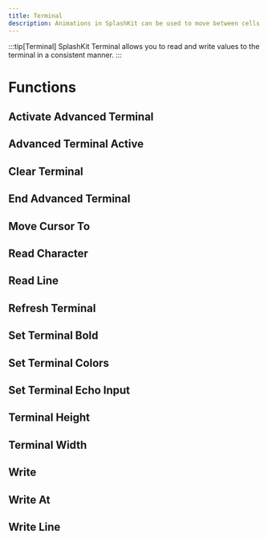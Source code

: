 ```yaml
---
title: Terminal
description: Animations in SplashKit can be used to move between cells in bitmaps and sprites. Each animation generates a number sequence that can then be used when drawing bitmaps.
---
```

:::tip[Terminal]
SplashKit Terminal allows you to read and write values to the terminal in a consistent manner. 
:::


# Functions
## Activate Advanced Terminal
## Advanced Terminal Active
## Clear Terminal
## End Advanced Terminal
## Move Cursor To
## Read Character
## Read Line
## Refresh Terminal
## Set Terminal Bold
## Set Terminal Colors
## Set Terminal Echo Input
## Terminal Height
## Terminal Width
## Write
## Write At
## Write Line

